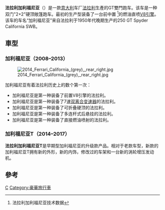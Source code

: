{{NoteTA
|1=zh-cn:加利福尼亚; zh-tw:California;
}}
{{Infobox automobile
| name = 法拉利加利福尼亚
| manufacturer = [[法拉利汽車|法拉利汽車]]
| production = 2008–2017
| assembly = [[意大利|意大利]][[马拉奈罗|马拉奈罗]]
| class = [[GT|GT]]
| body_style = 双门, [[2+2_(汽車車身樣式)|2+2]]{{le|硬顶跑车|Retractable hardtop}}
| layout = [[前中置引擎，后轮驱动|前中置引擎，后轮驱动]]
}}

'''法拉利加利福尼亚'''（{{lang-en|'''Ferrari California'''}}）是一款[[意大利|意大利]]车厂[[法拉利|法拉利]]生產的GT雙門跑车。该车是一种双门"2+2"硬顶敞篷跑车。最初的生产型装备了一台前中置{{convert|460|HP|kW}} <ref name="italiaspeed.com">{{cite web|url=http://www.italiaspeed.com/2008/cars/ferrari/10/california_new_model/0710.html|title=FERRARI CALIFORNIA TECHNICAL SPECIFICATIONS|accessdate=2008-10-11|work=italiaspeed.com|archive-date=2012-09-24|archive-url=https://web.archive.org/web/20120924042424/http://www.italiaspeed.com/2008/cars/ferrari/10/california_new_model/0710.html|dead-url=no}}法拉利加利福尼亚技术数据</ref>的燃油直喷{{convert|4.3|L|cuin}}[[V8引擎|V8引擎]]。该车的车名“加利福尼亚”来自法拉利于1950年代晚期生产的250 GT Spyder California SWB。

==車型==
===加利福尼亚（2008–2013）===
{{Infobox automobile
| image        = [[File:Ferrari_California_(5130190340).jpg|285px]]
| name = 法拉利加利福尼亚（F149）
| manufacturer = [[法拉利|法拉利]]
| aka =
| production = 2008<ref name="worldcarfans.com">{{cite web|url=http://www.worldcarfans.com/1080626851/ferrari-california-begins-production-on-new-line|title=法拉利加利福尼亚开始生产|accessdate=2009-07-17|publisher=worldcarfans.com|archive-date=2015-01-31|archive-url=https://web.archive.org/web/20150131171659/http://www.worldcarfans.com/1080626851/ferrari-california-begins-production-on-new-line|dead-url=no}}</ref>–2013
| assembly =
| predecessor = 
| successor = 法拉利加利福尼亚T
| length       = {{convert|4563|mm|in|1}}<ref name="italiaspeed.com"/>
| width        = {{convert|1902|mm|in|1}}<ref name="italiaspeed.com"/>
| height       = {{convert|1308|mm|in|1}}<ref name="italiaspeed.com"/>
| weight       = {{convert|1630|kg|lb|0}} （干重）<ref name="italiaspeed.com"/>
| wheelbase    = {{convert|2670|mm|in|1}}<ref name="italiaspeed.com"/>
| layout = 前中置引擎，后轮驱动
| engine = 4.3L[[V8|V8]]
| transmission = 7速 [[双离合变速箱|双离合]]<br>6速[[手动变速箱|手动]]
| designer = [[宾尼法利纳|宾尼法利纳]]
}}
[[File:2014_Ferrari_California_(grey),_rear_right.jpg|thumb]]

加利福尼亚有着法拉利历史上的数个第一次：

* 加利福尼亚是第一种装备了前置V8引擎的法拉利。
* 加利福尼亚是第一种装备了7速[[双离合变速器|双离合变速器]]的法拉利。
* 加利福尼亚是第一种装备了可折叠硬顶的法拉利。
* 加利福尼亚是第一种装备了多连杆式后悬挂的法拉利。
* 加利福尼亚是第一种装备了直接燃油喷射的法拉利。

{{clear}}

=== 加利福尼亚T（2014–2017） ===
{{Infobox automobile
| name = 法拉利加利福尼亚T （F149M）
| image = [[File:Ferrari_California_T_(13230786594).jpg|290px]]
| caption =
| manufacturer = [[法拉利|法拉利]]
| aka =
| production = 2014–2017
| model_years =
| assembly = 
| designer = 斯蒂利中央法拉利
| layout = 前置引擎，后轮驱动
| platform =
| related =
| engine = 3.9L双涡轮增压[[V8|V8]]
| transmission = 7速[[双离合变速器|双离合变速器]]
| wheelbase = {{convert|2670|mm|in|1}}
| length = {{convert|4570|mm|in|1}}
| width = {{convert|1910|mm|in|1}}
| height = {{convert|1322|mm|in|1}}
| weight = {{convert|1625|kg|lb|0}} （干重）
| predecessor = 法拉利加利福尼亚
| successor    = [[Ferrari_Portofino|Ferrari Portofino]] 
| sp = uk
}}

'''法拉利加利福尼亚T'''是早期型加利福尼亚的升级款产品。相对于老款车型，新款的加利福尼亚T拥有新的外形，新的内饰，修改过的车架和一台新的涡轮增压发动机。

{{clear}}

==參考==
{{reflist}}

[[Category:法拉利車款|C]]
[[Category:豪華旅行車|Category:豪華旅行車]]